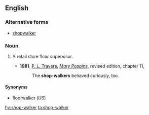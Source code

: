 ==English==

===Alternative forms===
* [[shopwalker]]

===Noun===
{{en-noun}}

# {{context|British|lang=en}} A retail store floor supervisor.
#* '''1981''', [[w:P. L. Travers|P. L. Travers]], [[w:Mary Poppins|''Mary Poppins'']], revised edition, chapter 11,
#*: The '''shop-walkers''' behaved curiously, too.

====Synonyms====
* [[floorwalker]] (''US'')

[[hy:shop-walker]]
[[ta:shop-walker]]